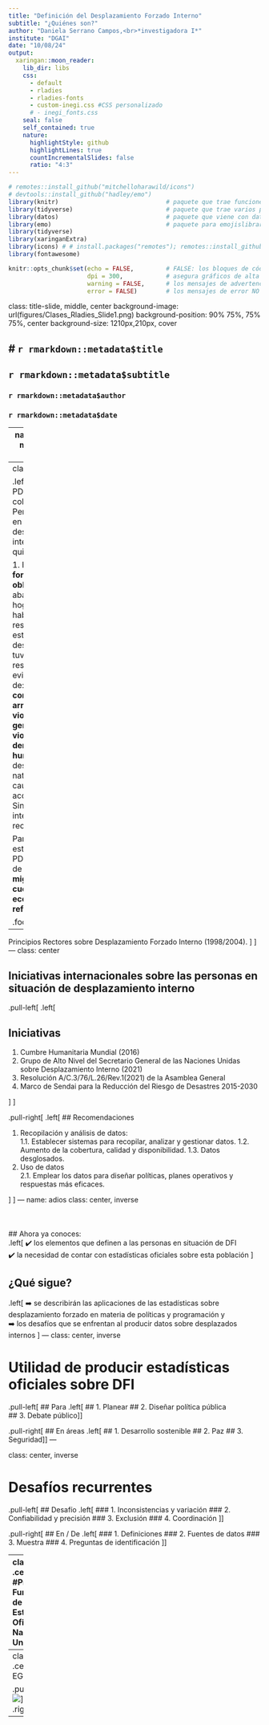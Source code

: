 ```yaml
---
title: "Definición del Desplazamiento Forzado Interno"
subtitle: "¿Quiénes son?"
author: "Daniela Serrano Campos,<br>*investigadora I*"
institute: "DGAI"
date: "10/08/24"
output:
  xaringan::moon_reader:
    lib_dir: libs
    css:
      - default
      - rladies
      - rladies-fonts
      - custom-inegi.css #CSS personalizado
      # - inegi_fonts.css
    seal: false
    self_contained: true
    nature:
      highlightStyle: github
      highlightLines: true
      countIncrementalSlides: false
      ratio: "4:3"
---
```


```r
# remotes::install_github("mitchelloharawild/icons")
# devtools::install_github("hadley/emo")
library(knitr)                              # paquete que trae funciones utiles para R Markdown
library(tidyverse)                          # paquete que trae varios paquetes comunes en el tidyverse
library(datos)                              # paquete que viene con datos populares traducidos al español :)
library(emo)                                # paquete para emojislibrary(knitr)
library(tidyverse)
library(xaringanExtra)
library(icons) # # install.packages("remotes"); remotes::install_github("mitchelloharawild/icons")
library(fontawesome)

knitr::opts_chunk$set(echo = FALSE,         # FALSE: los bloques de código NO se muestran
                      dpi = 300,            # asegura gráficos de alta resolución
                      warning = FALSE,      # los mensajes de advertencia NO se muestran
                      error = FALSE)        # los mensajes de error NO se muestran
```

class: title-slide, middle, center
background-image: url(figures/Clases_Rladies_Slide1.png) 
background-position: 90% 75%, 75% 75%, center
background-size: 1210px,210px, cover

# `r rmarkdown::metadata$title`
----
## **`r rmarkdown::metadata$subtitle`**
### `r rmarkdown::metadata$author`
### `r rmarkdown::metadata$date`

---
name: hola
class: middle, center, inverse


# ¿Quiénes son las personas en situación de Desplazamiento Forzado Interno?  

## EGRISS (2020)


???
Se presenta un resumen de los elementos de definición. 

---
class: middle

.left-column[
# PDFI 
]
.right-column[
### Personas o grupos en situación de desplazamiento interno son quienes:  

1. Han sido **forzadas u obligadas** a huir o abandonar su hogar o lugar habitual de residencia.  
2. Que este desplazamiento tuvo lugar como resultado o para evitar los efectos de:  
**2.1. los conflictos armados**  
**2.2. violencia generalizada**  
**2.3. violaciones de derechos humanos**  
2.4. desastres naturales o causados por la acción humana  
3. Sin cruzar frontera internacionalmente reconocida alguna.
  
Para fines estadísticos las PDFI se distinguen de las personas **migrantes por cuestiones económicas y refugiadas** 

.footnote[
----
  Principios Rectores sobre Desplazamiento Forzado Interno (1998/2004).
]
]
---
class: center

## Iniciativas internacionales sobre las personas en situación de desplazamiento interno

.pull-left[
.left[

## Iniciativas

1. Cumbre Humanitaria Mundial (2016)   
2. Grupo de Alto Nivel del Secretario General de las Naciones Unidas sobre Desplazamiento Interno (2021)  
3. Resolución A/C.3/76/L.26/Rev.1(2021) de la Asamblea General  
4. Marco de Sendai para la Reducción del Riesgo de Desastres 2015-2030

]
]

.pull-right[
.left[
## Recomendaciones

1. Recopilación y análisis de datos:  
1.1. Establecer sistemas para recopilar, analizar y gestionar datos.
1.2. Aumento de la cobertura, calidad y disponibilidad. 
1.3. Datos desglosados. 
2. Uso de datos   
2.1. Emplear los datos para diseñar políticas, planes operativos y respuestas más eficaces. 

]
] 
---
name: adios
class: center, inverse
<br><br>
<br><br>
## Ahora ya conoces:  
.left[
✔️ los elementos que definen a las personas en situación de DFI  
✔️ la necesidad de contar con estadísticas oficiales sobre esta población 
]

## ¿Qué sigue?
.left[
➡️ se describirán las aplicaciones de las estadísticas sobre desplazamiento forzado en materia de políticas y programación y   
➡️ los desafíos que se enfrentan al producir datos sobre desplazados internos 
]
---
class: center, inverse

# Utilidad de producir estadísticas oficiales sobre DFI 
.pull-left[
## Para
.left[
## 1. Planear
## 2. Diseñar política pública  
## 3. Debate público
]
]

.pull-right[
## En áreas
.left[
## 1. Desarrollo sostenible
## 2. Paz
## 3. Seguridad
]
]
---

class: center, inverse

# Desafíos recurrentes
.pull-left[
## Desafío
.left[
### 1. Inconsistencias y variación 
### 2. Confiabilidad y precisión 
### 3. Exclusión
### 4. Coordinación 
]
]

.pull-right[
## En / De
.left[
### 1. Definiciones
### 2. Fuentes de datos
### 3. Muestra
### 4. Preguntas de identificación 
]
]

---
class: center
.center[
#Principios Fundamentales de las Estadísticas Oficiales de las Naciones Unidas
]


![](imagenes/Principios-estadisticas.png)

---
class: center
.center[
## EGRISS
]

.pull-left[
  .left[
    ![](imagenes/EGRISS.png)
  ]
  .pull-right[
  .right[
    ![](imagenes/mandatos.png)
  ]
]
]
---








